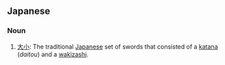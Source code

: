 ==Japanese==
===Noun===
{{ja-noun|r|hira=だいしょ|hidx=たいしょ'}}

#[[大小]]: The traditional [[Japanese]] set of swords that consisted of a [[katana]] (''daitou'') and a [[wakizashi]].